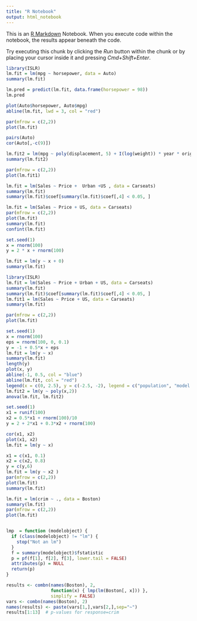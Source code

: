 ```yaml
---
title: "R Notebook"
output: html_notebook
---
```


This is an [R Markdown](http://rmarkdown.rstudio.com) Notebook. When you execute code within the notebook, the results appear beneath the code. 

Try executing this chunk by clicking the *Run* button within the chunk or by placing your cursor inside it and pressing *Cmd+Shift+Enter*. 

```r
library(ISLR)
lm.fit = lm(mpg ~ horsepower, data = Auto)
summary(lm.fit)

lm.pred = predict(lm.fit, data.frame(horsepower = 98))
lm.pred

plot(Auto$horsepower, Auto$mpg)
abline(lm.fit, lwd = 3, col = "red")

```


```r
par(mfrow = c(2,2))
plot(lm.fit)
```
```r
pairs(Auto)
cor(Auto[,-c(9)])
```
```r
lm.fit2 = lm(mpg ~ poly(displacement, 5) + I(log(weight)) * year * origin - name, data = Auto)
summary(lm.fit2)

par(mfrow = c(2,2))
plot(lm.fit1)

```

```r
lm.fit = lm(Sales ~ Price +  Urban +US , data = Carseats)
summary(lm.fit)
summary(lm.fit)$coef[summary(lm.fit)$coef[,4] < 0.05, ]

lm.fit = lm(Sales ~ Price + US, data = Carseats)
par(mfrow = c(2,2))
plot(lm.fit)
summary(lm.fit)
confint(lm.fit)
```
```r
set.seed(1)
x = rnorm(100)
y = 2 * x + rnorm(100)

lm.fit = lm(y ~ x + 0)
summary(lm.fit)
```
```r
library(ISLR)
lm.fit = lm(Sales ~ Price + Urban + US, data = Carseats)
summary(lm.fit)
summary(lm.fit)$coef[summary(lm.fit)$coef[,4] < 0.05, ]
lm.fit1 = lm(Sales ~ Price + US, data = Carseats)
summary(lm.fit)

par(mfrow = c(2,2))
plot(lm.fit)
```

```r
set.seed(1)
x = rnorm(100)
eps = rnorm(100, 0, 0.1)
y = -1 + 0.5*x + eps
lm.fit = lm(y ~ x)
summary(lm.fit)
length(y)
plot(x, y)
abline(-1, 0.5, col = "blue")
abline(lm.fit, col = "red")
legend(x = c(0, 2.5), y = c(-2.5, -2), legend = c("population", "model fit"), col = c("blue", "red"), lwd = 4)
lm.fit2 = lm(y ~ poly(x,2))
anova(lm.fit, lm.fit2)


```
```r
set.seed(1)
x1 = runif(100)
x2 = 0.5*x1 + rnorm(100)/10
y = 2 + 2*x1 + 0.3*x2 + rnorm(100)

cor(x1, x2)
plot(x1, x2)
lm.fit = lm(y ~ x)

x1 = c(x1, 0.1)
x2 = c(x2, 0.8)
y = c(y,6)
lm.fit = lm(y ~ x2 )
par(mfrow = c(2,2))
plot(lm.fit)
summary(lm.fit)
```

```r
lm.fit = lm(crim ~ ., data = Boston)
summary(lm.fit)
par(mfrow = c(2,2))
plot(lm.fit)


lmp  = function (modelobject) {
  if (class(modelobject) != "lm") {
    stop("Not an lm")
  }
  f = summary(modelobject)$fstatistic
  p = pf(f[1], f[2], f[3], lower.tail = FALSE)
  attributes(p) = NULL
  return(p)
}

results <- combn(names(Boston), 2, 
                 function(x) { lmp(lm(Boston[, x])) }, 
                 simplify = FALSE)
vars <- combn(names(Boston), 2)
names(results) <- paste(vars[1,],vars[2,],sep="~")
results[1:13]  # p-values for response=crim

```

